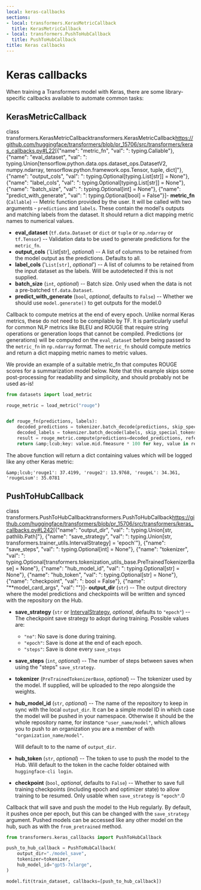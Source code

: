 ```yaml
---
local: keras-callbacks
sections:
- local: transformers.KerasMetricCallback
  title: KerasMetricCallback
- local: transformers.PushToHubCallback
  title: PushToHubCallback
title: Keras callbacks
---
```

<script>
</script>
<!--Copyright 2021 The HuggingFace Team. All rights reserved.

Licensed under the Apache License, Version 2.0 (the "License"); you may not use this file except in compliance with
the License. You may obtain a copy of the License at

http://www.apache.org/licenses/LICENSE-2.0

Unless required by applicable law or agreed to in writing, software distributed under the License is distributed on
an "AS IS" BASIS, WITHOUT WARRANTIES OR CONDITIONS OF ANY KIND, either express or implied. See the License for the
specific language governing permissions and limitations under the License.
-->

<h1 id="keras-callbacks">Keras callbacks</h1>

When training a Transformers model with Keras, there are some library-specific callbacks available to automate common
tasks:

<h2 id="transformers.KerasMetricCallback">KerasMetricCallback</h2>

<div class="docstring">

<docstring><name>class transformers.KerasMetricCallback</name><anchor>transformers.KerasMetricCallback</anchor><source>https://github.com/huggingface/transformers/blob/pr_15706/src/transformers/keras_callbacks.py#L22</source><parameters>[{"name": "metric_fn", "val": ": typing.Callable"}, {"name": "eval_dataset", "val": ": typing.Union[tensorflow.python.data.ops.dataset_ops.DatasetV2, numpy.ndarray, tensorflow.python.framework.ops.Tensor, tuple, dict]"}, {"name": "output_cols", "val": ": typing.Optional[typing.List[str]] = None"}, {"name": "label_cols", "val": ": typing.Optional[typing.List[str]] = None"}, {"name": "batch_size", "val": ": typing.Optional[int] = None"}, {"name": "predict_with_generate", "val": ": typing.Optional[bool] = False"}]</parameters><paramsdesc>- **metric_fn** (`Callable`) --
  Metric function provided by the user. It will be called with two arguments - `predictions` and `labels`.
  These contain the model's outputs and matching labels from the dataset. It should return a dict mapping
  metric names to numerical values.
- **eval_dataset** (`tf.data.Dataset` or `dict` or `tuple` or `np.ndarray` or `tf.Tensor`) --
  Validation data to be used to generate predictions for the `metric_fn`.
- **output_cols** (`List[str], *optional*) --
  A list of columns to be retained from the model output as the predictions. Defaults to all.
- **label_cols** ('`List[str]`, *optional*') --
  A list of columns to be retained from the input dataset as the labels. Will be autodetected if this is not
  supplied.
- **batch_size** (`int`, *optional*) --
  Batch size. Only used when the data is not a pre-batched `tf.data.Dataset`.
- **predict_with_generate** (`bool`, *optional*, defaults to `False`) --
  Whether we should use `model.generate()` to get outputs for the model.</paramsdesc><paramgroups>0</paramgroups></docstring>

Callback to compute metrics at the end of every epoch. Unlike normal Keras metrics, these do not need to be
compilable by TF. It is particularly useful for common NLP metrics like BLEU and ROUGE that require string
operations or generation loops that cannot be compiled. Predictions (or generations) will be computed on the
`eval_dataset` before being passed to the `metric_fn` in `np.ndarray` format. The `metric_fn` should compute
metrics and return a dict mapping metric names to metric values.

We provide an example of a suitable metric_fn that computes ROUGE scores for a summarization model below. Note that
this example skips some post-processing for readability and simplicity, and should probably not be used as-is!

```py
from datasets import load_metric

rouge_metric = load_metric("rouge")


def rouge_fn(predictions, labels):
    decoded_predictions = tokenizer.batch_decode(predictions, skip_special_tokens=True)
    decoded_labels = tokenizer.batch_decode(labels, skip_special_tokens=True)
    result = rouge_metric.compute(predictions=decoded_predictions, references=decoded_labels)
    return &amp;lcub;key: value.mid.fmeasure * 100 for key, value in result.items()}
```

The above function will return a dict containing values which will be logged like any other Keras metric:

```
&amp;lcub;'rouge1': 37.4199, 'rouge2': 13.9768, 'rougeL': 34.361, 'rougeLsum': 35.0781
```




</div>

<h2 id="transformers.PushToHubCallback">PushToHubCallback</h2>

<div class="docstring">

<docstring><name>class transformers.PushToHubCallback</name><anchor>transformers.PushToHubCallback</anchor><source>https://github.com/huggingface/transformers/blob/pr_15706/src/transformers/keras_callbacks.py#L242</source><parameters>[{"name": "output_dir", "val": ": typing.Union[str, pathlib.Path]"}, {"name": "save_strategy", "val": ": typing.Union[str, transformers.trainer_utils.IntervalStrategy] = 'epoch'"}, {"name": "save_steps", "val": ": typing.Optional[int] = None"}, {"name": "tokenizer", "val": ": typing.Optional[transformers.tokenization_utils_base.PreTrainedTokenizerBase] = None"}, {"name": "hub_model_id", "val": ": typing.Optional[str] = None"}, {"name": "hub_token", "val": ": typing.Optional[str] = None"}, {"name": "checkpoint", "val": ": bool = False"}, {"name": "**model_card_args", "val": ""}]</parameters><paramsdesc>- **output_dir** (`str`) --
  The output directory where the model predictions and checkpoints will be written and synced with the
  repository on the Hub.
- **save_strategy** (`str` or [IntervalStrategy](/docs/transformers/pr_15706/en/internal/trainer_utils#transformers.IntervalStrategy), *optional*, defaults to `"epoch"`) --
  The checkpoint save strategy to adopt during training. Possible values are:

  - `"no"`: No save is done during training.
  - `"epoch"`: Save is done at the end of each epoch.
  - `"steps"`: Save is done every `save_steps`
- **save_steps** (`int`, *optional*) --
  The number of steps between saves when using the "steps" `save_strategy`.
- **tokenizer** (`PreTrainedTokenizerBase`, *optional*) --
  The tokenizer used by the model. If supplied, will be uploaded to the repo alongside the weights.
- **hub_model_id** (`str`, *optional*) --
  The name of the repository to keep in sync with the local `output_dir`. It can be a simple model ID in
  which case the model will be pushed in your namespace. Otherwise it should be the whole repository name,
  for instance `"user_name/model"`, which allows you to push to an organization you are a member of with
  `"organization_name/model"`.

  Will default to to the name of `output_dir`.
- **hub_token** (`str`, *optional*) --
  The token to use to push the model to the Hub. Will default to the token in the cache folder obtained with
  `huggingface-cli login`.
- **checkpoint** (`bool`, *optional*, defaults to `False`) --
  Whether to save full training checkpoints (including epoch and optimizer state) to allow training to be
  resumed. Only usable when `save_strategy` is `"epoch"`.</paramsdesc><paramgroups>0</paramgroups></docstring>

Callback that will save and push the model to the Hub regularly. By default, it pushes once per epoch, but this can
be changed with the `save_strategy` argument. Pushed models can be accessed like any other model on the hub, such
as with the `from_pretrained` method.

```py
from transformers.keras_callbacks import PushToHubCallback

push_to_hub_callback = PushToHubCallback(
    output_dir="./model_save",
    tokenizer=tokenizer,
    hub_model_id="gpt5-7xlarge",
)

model.fit(train_dataset, callbacks=[push_to_hub_callback])
```




</div>
